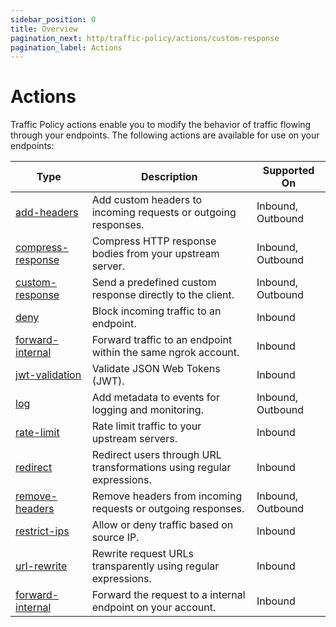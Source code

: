 ```yaml
---
sidebar_position: 0
title: Overview
pagination_next: http/traffic-policy/actions/custom-response
pagination_label: Actions
---
```


# Actions

Traffic Policy actions enable you to modify the behavior of traffic flowing through your endpoints. The following actions are available for use on your endpoints:

| Type                                   | Description                                                           | Supported On      |
| -------------------------------------- | --------------------------------------------------------------------- | ----------------- |
| [add-headers](add-headers)             | Add custom headers to incoming requests or outgoing responses.        | Inbound, Outbound |
| [compress-response](compress-response) | Compress HTTP response bodies from your upstream server.              | Inbound, Outbound |
| [custom-response](custom-response)     | Send a predefined custom response directly to the client.             | Inbound, Outbound |
| [deny](deny)                           | Block incoming traffic to an endpoint.                                | Inbound           |
| [forward-internal](forward-internal)   | Forward traffic to an endpoint within the same ngrok account.         | Inbound           |
| [jwt-validation](jwt-validation)       | Validate JSON Web Tokens (JWT).                                       | Inbound           |
| [log](log)                             | Add metadata to events for logging and monitoring.                    | Inbound, Outbound |
| [rate-limit](rate-limit)               | Rate limit traffic to your upstream servers.                          | Inbound           |
| [redirect](redirect)                   | Redirect users through URL transformations using regular expressions. | Inbound           |
| [remove-headers](remove-headers)       | Remove headers from incoming requests or outgoing responses.          | Inbound, Outbound |
| [restrict-ips](restrict-ips)           | Allow or deny traffic based on source IP.                             | Inbound           |
| [url-rewrite](url-rewrite)             | Rewrite request URLs transparently using regular expressions.         | Inbound           |
| [forward-internal](forward-internal)   | Forward the request to a internal endpoint on your account.           | Inbound           |
